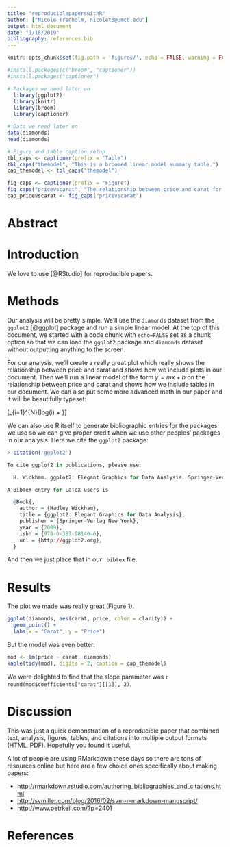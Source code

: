 ```yaml
---
title: "reproduciblepaperswithR"
author: ["Nicole Trenholm, nicolet3@umcb.edu"]
output: html_document
date: "1/18/2019"
bibliography: references.bib
---
```


```r
knitr::opts_chunk$set(fig.path = 'figures/', echo = FALSE, warning = FALSE, message = FALSE)

#install.packages(c("broom", "captioner"))
#install.packages("captioner")

# Packages we need later on
  library(ggplot2)
  library(knitr)
  library(broom)
  library(captioner)
```

```r
# Data we need later on
data(diamonds)
head(diamonds)
```
```r
# Figure and table caption setup
tbl_caps <- captioner(prefix = "Table")
tbl_caps("themodel", "This is a broomed linear model summary table.")
cap_themodel <- tbl_caps("themodel")

fig_caps <- captioner(prefix = "Figure")
fig_caps("pricevscarat", "The relationship between price and carat for the diamonds dataset.")
cap_pricevscarat <- fig_caps("pricevscarat")
```

# Abstract

# Introduction

We love to use [@RStudio] for reproducible papers.

# Methods

Our analysis will be pretty simple.
We'll use the `diamonds` dataset from the `ggplot2` [@ggplot] package and run a simple linear model.
At the top of this document, we started with a code chunk with `echo=FALSE` set as a chunk option so that we can load the `ggplot2` package and `diamonds` dataset without outputting anything to the screen.

For our analysis, we'll create a really great plot which really shows the relationship between price and carat and shows how we include plots in our document.
Then we'll run a linear model of the form $y = mx + b$ on the relationship between price and carat and shows how we include tables in our document.
We can also put some more advanced math in our paper and it will be beautifully typeset:

\[\sum_{i=1}^{N}{log(i) + \frac{\omega}{x}}\]

We can also use R itself to generate bibliographic entries for the packages we use so we can give proper credit when we use other peoples' packages in our analysis.
Here we cite the `ggplot2` package:

```r
> citation('ggplot2')

To cite ggplot2 in publications, please use:

  H. Wickham. ggplot2: Elegant Graphics for Data Analysis. Springer-Verlag New York, 2009.

A BibTeX entry for LaTeX users is

  @Book{,
    author = {Hadley Wickham},
    title = {ggplot2: Elegant Graphics for Data Analysis},
    publisher = {Springer-Verlag New York},
    year = {2009},
    isbn = {978-0-387-98140-6},
    url = {http://ggplot2.org},
  }

```

And then we just place that in our `.bibtex` file.

# Results

The plot we made was really great (Figure 1).

```r
ggplot(diamonds, aes(carat, price, color = clarity)) + 
  geom_point() +
  labs(x = "Carat", y = "Price")
```
But the model was even better:

```r
mod <- lm(price ~ carat, diamonds)
kable(tidy(mod), digits = 2, caption = cap_themodel)
```

We were delighted to find that the slope parameter was `r round(mod$coefficients["carat"][[1]], 2)`.

# Discussion

This was just a quick demonstration of a reproducible paper that combined text, analysis, figures, tables, and citations into multiple output formats (HTML, PDF).
Hopefully you found it useful.

A lot of people are using RMarkdown these days so there are tons of resources online but here are a few choice ones specifically about making papers:

- [http://rmarkdown.rstudio.com/authoring_bibliographies_and_citations.html](http://rmarkdown.rstudio.com/authoring_bibliographies_and_citations.html)
- [http://svmiller.com/blog/2016/02/svm-r-markdown-manuscript/](http://svmiller.com/blog/2016/02/svm-r-markdown-manuscript/)
- [http://www.petrkeil.com/?p=2401](http://www.petrkeil.com/?p=2401)

# References


